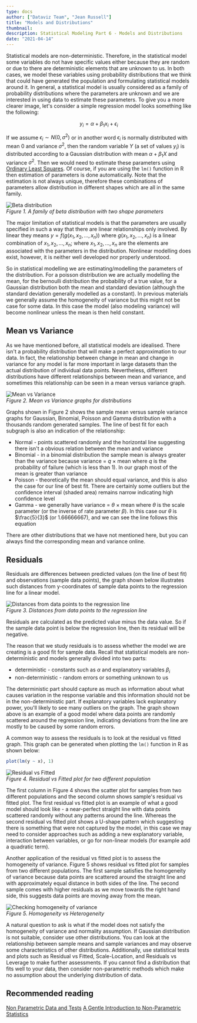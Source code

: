 ```yaml
---
type: docs
author: ["Dataviz Team", "Jean Russell"]
title: "Models and Distributions"
thumbnail: 
description: Statistical Modeling Part 6 - Models and Distributions
date: "2021-04-14"
---  
```



Statistical models are non-deterministic. Therefore, in the statistical model some variables do not have specific values either because they are random or due to there are deterministic elements that are unknown to us. In both cases, we model these variables using probability distributions that we think that could have generated the population and formulating statistical models around it. In general, a statistical model is usually considered as a family of probability distributions where the parameters are unknown and we are interested in using data to estimate these parameters. To give you a more clearer image, let's consider a simple regression model looks something like the following: 

$$
y_{i} = \alpha + \beta_{1}x_{i} + \epsilon_{i}
$$

If we assume $\epsilon_{i} \sim N(0, \sigma^{2})$ or in another word $\epsilon_{i}$ is normally distributed with mean $0$ and variance $\sigma^{2}$, then the random variable $Y$ (a set of values $y_{i}$) is distributed according to a Gaussian distribution with mean $\alpha + \beta_{1}X$ and variance $\sigma^{2}$. Then we would need to estimate these parameters using [Ordinary Least Squares](https://en.wikipedia.org/wiki/Ordinary_least_squares). Of course, if you are using the `lm()` function in R then estimation of parameters is done automatically. Note that the estimation is not always unique, therefore these combinations of parameters allow distribution in different shapes which are all in the same family. 

![Beta distribution](beta.png)  
*Figure 1. A family of beta distribution with two shape parameters*  


The major limitation of statistical models is that the parameters are usually specified in such a way that there are linear relationships only involved. By linear they means $y=f(g(x_{1}, x_{2}, ..., x_{n}))$ where $g(x_{1}, x_{2}, ..., x_{n})$ is a linear combination of $x_{1}, x_{2}, ..., x_{n}$; where $x_{1}, x_{2}, ..., x_{n}$ are the elements are associated with the parameters in the distribution. Nonlinear modelling does exist, however, it is neither well developed nor properly understood.

So in statistical modelling we are estimating/modelling the parameters of the distribution. For a poisson distribution we are actually modelling the mean, for the bernoulli distribution the probability of a true value, for a Gaussian distribution both the mean and standard deviation (although the standard deviation generally modelled as a constant). In previous materials we generally assume the homogeneity of variance but this might not be case for some data. In this case the model (also modeling variance) will become nonlinear unless the mean is then held constant.  


## Mean vs Variance
As we have mentioned before, all statistical models are idealised. There isn't a probability distribution that will make a perfect approximation to our data. In fact, the relationship between change in mean and change in variance for any model is far more important in large datasets than the actual distribution of individual data points. Nevertheless, different distributions have different relationships between mean and variance, and sometimes this relationship can be seen in a mean versus variance graph.  

![Mean vs Variance](meanVariance.png)  
*Figure 2. Mean vs Variance graphs for distributions*  

Graphs shown in Figure 2 shows the sample mean versus sample variance graphs for Gaussian, Binomial, Poisson and Gamma distribution with a thousands random generated samples. The line of best fit for each subgraph is also an indication of the relationship:
- Normal - points scattered randomly and the horizontal line suggesting there isn't a obvious relation between the mean and variance
- Binomial - in a binomial distribution the sample mean is always greater than the variance because variance $=$ $q$ $\times$ mean where $q$ is the probability of failure (which is less than 1). In our graph most of the mean is greater than variance
- Poisson - theoretically the mean should equal variance, and this is also the case for our line of best fit. There are certainly some outliers but the confidence interval (shaded area) remains narrow indicating high confidence level
- Gamma - we generally have variance $=$ $\theta$ $\times$ mean where $\theta$ is the scale parameter (or the inverse of rate parameter $\beta$). In this case our $\theta$ is $\frac{5}{3}$ (or 1.66666667), and we can see the line follows this equation
 
There are other distributions that we have not mentioned here, but you can always find the corresponding mean and variance online.  


## Residuals
Residuals are differences between predicted values (on the line of best fit) and observations (sample data points), the graph shown below illustrates such distances from y-coordinates of sample data points to the regression line for a linear model.

![Distances from data points to the regression line](./residual.png)  
*Figure 3. Distances from data points to the regression line*  

Residuals are calculated as the predicted value minus the data value. So if the sample data point is below the regression line, then its residual will be negative.  
 
The reason that we study residuals is to assess whether the model we are creating is a good fit for sample data. Recall that statistical models are non-deterministic and models generally divided into two parts:
- deterministic - constants such as $\alpha$ and explanatory variables $\beta_{i}$
- non-deterministic - random errors or something unknown to us
 
The deterministic part should capture as much as information about what causes variation in the response variable and this information should not be in the non-deterministic part. If explanatory variables lack explanatory power, you'll likely to see many outliers on the graph. The graph shown above is an example of a good model where data points are randomly scattered around the regression line, indicating deviations from the line are mostly to be caused by some random errors.  
 
A common way to assess the residuals is to look at the residual vs fitted graph. This graph can be generated when plotting the `lm()` function in R as shown below:  

```r
plot(lm(y ~ x), 1)
```

![Residual vs Fitted](./residualvsFitted.png)  
*Figure 4. Residual vs Fitted plot for two different population*  

The first column in Figure 4 shows the scatter plot for samples from two different populations and the second column shows sample's residual vs fitted plot. The first residual vs fitted plot is an example of what a good model should look like - a near-perfect straight line with data points scattered randomly without any patterns around the line. Whereas the second residual vs fitted plot shows a U-shape pattern which suggesting there is something that were not captured by the model, in this case we may need to consider approaches such as adding a new explanatory variable, interaction between variables, or go for non-linear models (for example add a quadratic term).  
 
Another application of the residual vs fitted plot is to assess the homogeneity of variance. Figure 5 shows residual vs fitted plot for samples from two different populations. The first sample satisfies the homogeneity of variance because data points are scattered around the straight line and with approximately equal distance in both sides of the line. The second sample comes with higher residuals as we move towards the right hand side, this suggests data points are moving away from the mean.


![Checking homogeneity of variance](./homovsHetero.png)  
*Figure 5. Homogeneity vs Heterogeneity*  

A natural question to ask is what if the model does not satisfy the homogeneity of variance and normality assumption. If Gaussian distribution is not suitable, consider use other distributions. You can look at the relationship between sample means and sample variances and may observe some characteristics of other distributions. Additionally, use statistical tests and plots such as Residual vs Fitted, Scale-Location, and Residuals vs Leverage to make further assessments. If you cannot find a distribution that fits well to your data, then consider non-parametric methods which make no assumption about the underlying distribution of data.


## Recommended reading
[Non Parametric Data and Tests](https://www.statisticshowto.com/probability-and-statistics/statistics-definitions/parametric-and-non-parametric-data/)
[A Gentle Introduction to Non-Parametric Statistics](https://www.youtube.com/watch?v=xA0QcbNxENs)




